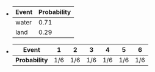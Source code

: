 -   **Event**       |   **Probability**
    ------------|------------------
    water       |   0.71
    land        |   0.29
    

- **Event** | 1 | 2 | 3 | 4 | 5 | 6
  -----------|--|--|--|--|--|--
 **Probability** | 1/6 | 1/6 | 1/6 | 1/6 | 1/6 | 1/6